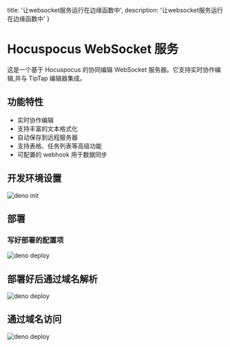   title: '让websocket服务运行在边缘函数中',
  description: '让websocket服务运行在边缘函数中'
}

# Hocuspocus WebSocket 服务

这是一个基于 Hocuspocus 的协同编辑 WebSocket 服务器。它支持实时协作编辑,并与 TipTap 编辑器集成。

## 功能特性

- 实时协作编辑
- 支持丰富的文本格式化
- 自动保存到远程服务器
- 支持表格、任务列表等高级功能
- 可配置的 webhook 用于数据同步

## 开发环境设置

![deno init](./image.png)

## 部署

### 写好部署的配置项

![deno deploy](./image-1.png)

## 部署好后通过域名解析

![deno deploy](./image-2.png)

## 通过域名访问

![deno deploy](./image-3.png)
